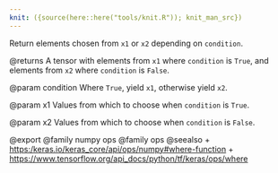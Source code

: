 ```yaml
---
knit: ({source(here::here("tools/knit.R")); knit_man_src})
---
```

Return elements chosen from `x1` or `x2` depending on `condition`.

@returns
A tensor with elements from `x1` where `condition` is `True`, and
elements from `x2` where `condition` is `False`.

@param condition
Where `True`, yield `x1`, otherwise yield `x2`.

@param x1
Values from which to choose when `condition` is `True`.

@param x2
Values from which to choose when `condition` is `False`.

@export
@family numpy ops
@family ops
@seealso
+ <https:/keras.io/keras_core/api/ops/numpy#where-function>
+ <https://www.tensorflow.org/api_docs/python/tf/keras/ops/where>
